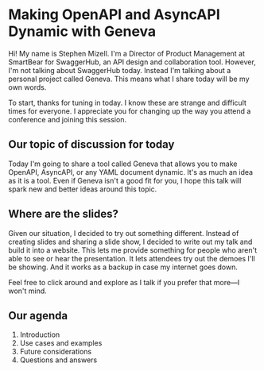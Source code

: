 # Making OpenAPI and AsyncAPI Dynamic with Geneva

Hi! My name is Stephen Mizell. I'm a Director of Product Management at SmartBear for SwaggerHub, an API design and collaboration tool. However, I'm not talking about SwaggerHub today. Instead I'm talking about a personal project called Geneva. This means what I share today will be my own words.

To start, thanks for tuning in today. I know these are strange and difficult times for everyone. I appreciate you for changing up the way you attend a conference and joining this session.

## Our topic of discussion for today

Today I'm going to share a tool called Geneva that allows you to make OpenAPI, AsyncAPI, or any YAML document dynamic. It's as much an idea as it is a tool. Even if Geneva isn't a good fit for you, I hope this talk will spark new and better ideas around this topic.

## Where are the slides?

Given our situation, I decided to try out something different. Instead of creating slides and sharing a slide show, I decided to write out my talk and build it into a website. This lets me provide something for people who aren't able to see or hear the presentation. It lets attendees try out the demoes I'll be showing. And it works as a backup in case my internet goes down.

Feel free to click around and explore as I talk if you prefer that more—I won't mind.

## Our agenda

1. Introduction
1. Use cases and examples
1. Future considerations
2. Questions and answers

